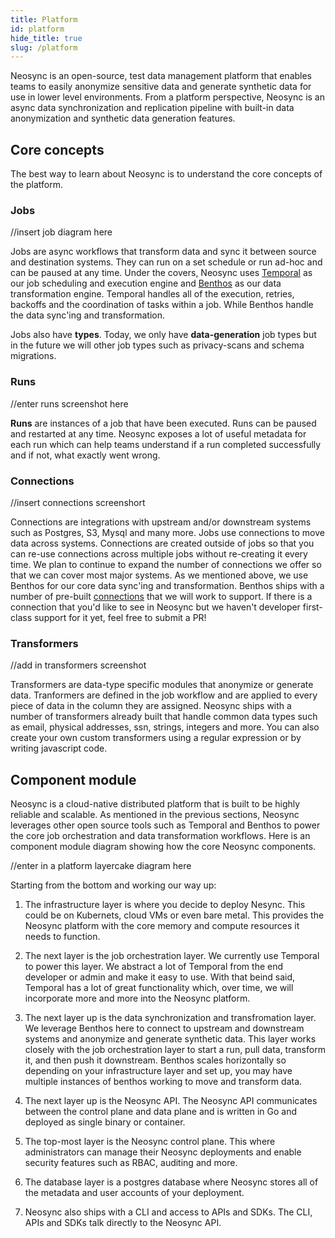 ```yaml
---
title: Platform
id: platform
hide_title: true
slug: /platform
---
```



<DocPageHeader title="Platform Overview" />

Neosync is an open-source, test data management platform that enables teams to easily anonymize sensitive data and generate synthetic data for use in lower level environments. From a platform perspective, Neosync is an async data synchronization and replication pipeline with built-in data anonymization and synthetic data generation features.

<HeroImage />

## Core concepts

The best way to learn about Neosync is to understand the core concepts of the platform.

### Jobs

//insert job diagram here

Jobs are async workflows that transform data and sync it between source and destination systems. They can run on a set schedule or run ad-hoc and can be paused at any time. Under the covers, Neosync uses [Temporal](https://github.com/temporalio/temporal) as our job scheduling and execution engine and [Benthos](https://github.com/benthosdev/benthos) as our data transformation engine. Temporal handles all of the execution, retries, backoffs and the coordination of tasks within a job. While Benthos handle the data sync'ing and transformation.

Jobs also have <strong>types</strong>. Today, we only have <strong>data-generation</strong> job types but in the future we will other job types such as privacy-scans and schema migrations.

### Runs

//enter runs screenshot here

<strong>Runs</strong> are instances of a job that have been executed. Runs can be
paused and restarted at any time. Neosync exposes a lot of useful metadata for each
run which can help teams understand if a run completed successfully and if not, what
exactly went wrong.

### Connections

//insert connections screenshort

Connections are integrations with upstream and/or downstream systems such as Postgres, S3, Mysql and many more. Jobs use connections to move data across systems. Connections are created outside of jobs so that you can re-use connections across multiple jobs without re-creating it every time. We plan to continue to expand the number of connections we offer so that we can cover most major systems. As we mentioned above, we use Benthos for our core data sync'ing and transformation. Benthos ships with a number of pre-built [connections](https://www.benthos.dev/docs/components/inputs/about) that we will work to support. If there is a connection that you'd like to see in Neosync but we haven't developer first-class support for it yet, feel free to submit a PR!

### Transformers

//add in transformers screenshot

Transformers are data-type specific modules that anonymize or generate data. Tranformers are defined in the job workflow and are applied to every piece of data in the column they are assigned. Neosync ships with a number of transformers already built that handle common data types such as email, physical addresses, ssn, strings, integers and more. You can also create your own custom transformers using a regular expression or by writing javascript code.

## Component module

Neosync is a cloud-native distributed platform that is built to be highly reliable and scalable. As mentioned in the previous sections, Neosync leverages other open source tools such as Temporal and Benthos to power the core job orchestration and data transformation workflows. Here is an component module diagram showing how the core Neosync components.

//enter in a platform layercake diagram here

Starting from the bottom and working our way up:

1. The infrastructure layer is where you decide to deploy Nesync. This could be on Kubernets, cloud VMs or even bare metal. This provides the Neosync platform with the core memory and compute resources it needs to function.

2. The next layer is the job orchestration layer. We currently use Temporal to power this layer. We abstract a lot of Temporal from the end developer or admin and make it easy to use. With that beind said, Temporal has a lot of great functionality which, over time, we will incorporate more and more into the Neosync platform.

3. The next layer up is the data synchronization and transfromation layer. We leverage Benthos here to connect to upstream and downstream systems and anonymize and generate synthetic data. This layer works closely with the job orchestration layer to start a run, pull data, transform it, and then push it downstream. Benthos scales horizontally so depending on your infrastructure layer and set up, you may have multiple instances of benthos working to move and transform data.

4. The next layer up is the Neosync API. The Neosync API communicates between the control plane and data plane and is written in Go and deployed as single binary or container.

5. The top-most layer is the Neosync control plane. This where administrators can manage their Neosync deployments and enable security features such as RBAC, auditing and more.

6. The database layer is a postgres database where Neosync stores all of the metadata and user accounts of your deployment.

7. Neosync also ships with a CLI and access to APIs and SDKs. The CLI, APIs and SDKs talk directly to the Neosync API.

